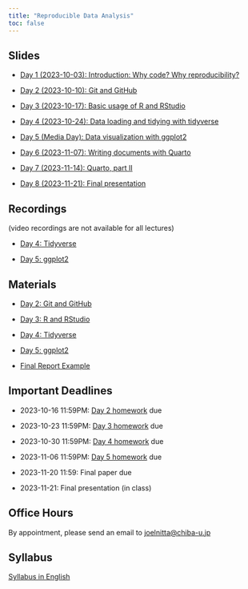 ```yaml
---
title: "Reproducible Data Analysis"
toc: false
---
```


## Slides

- [Day 1 (2023-10-03): Introduction: Why code? Why reproducibility?](day1/index.qmd)

- [Day 2 (2023-10-10): Git and GitHub](day2/index.qmd)

- [Day 3 (2023-10-17): Basic usage of R and RStudio](day3/index.qmd)

- [Day 4 (2023-10-24): Data loading and tidying with tidyverse](day4/index.qmd)

- [Day 5 (Media Day): Data visualization with ggplot2](day5/index.qmd)

- [Day 6 (2023-11-07): Writing documents with Quarto](day6/index.qmd)

- [Day 7 (2023-11-14): Quarto, part II](day7/index.qmd)

- [Day 8 (2023-11-21): Final presentation](day8/index.qmd)

## Recordings

(video recordings are not available for all lectures)

- [Day 4: Tidyverse](https://youtu.be/ikzQwRJbh18)

- [Day 5: ggplot2](https://youtu.be/n06QEKese5U)

## Materials

- [Day 2: Git and GitHub](https://github.com/data-analysis-chiba-2024/day02-git/blob/main/day02_intro_to_git.md)

- [Day 3: R and RStudio](https://github.com/data-analysis-chiba-2024/day03-r/blob/main/day03_intro_to_r.md)

- [Day 4: Tidyverse](https://github.com/data-analysis-chiba-2024/day04-tidy/blob/main/day04_tidy.md)

- [Day 5: ggplot2](https://github.com/data-analysis-chiba-2024/day05-ggplot/blob/main/day05_ggplot2.md)

- [Final Report Example](https://github.com/data-analysis-chiba-2024/gapminder-report/)

## Important Deadlines

- 2023-10-16 11:59PM: [Day 2 homework](https://github.com/data-analysis-chiba-2024/day02-git/blob/main/git_facts.md) due

- 2023-10-23 11:59PM: [Day 3 homework](https://github.com/data-analysis-chiba-2024/day03-r/blob/main/day03_homework.R) due

- 2023-10-30 11:59PM: [Day 4 homework](https://github.com/data-analysis-chiba-2024/day04-tidy/blob/main/day04_homework.R) due

- 2023-11-06 11:59PM: [Day 5 homework](https://github.com/data-analysis-chiba-2024/day05-ggplot/blob/main/day05_homework.R) due

- 2023-11-20 11:59: Final paper due

- 2023-11-21: Final presentation (in class)

## Office Hours

By appointment, please send an email to <joelnitta@chiba-u.jp>

## Syllabus

[Syllabus in English](https://syllabus.gs.chiba-u.jp/2023/101101101076000/Z011531301/en_US)
